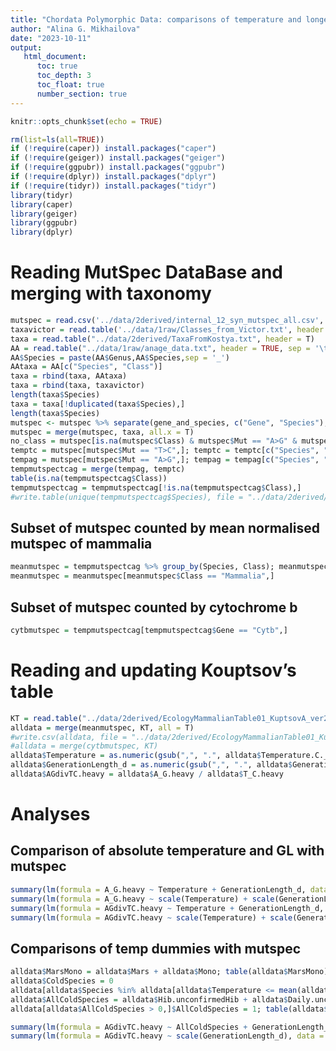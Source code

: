 ```yaml
---
title: "Chordata Polymorphic Data: comparisons of temperature and longevity"
author: "Alina G. Mikhailova"
date: "2023-10-11"
output:    
   html_document:
      toc: true
      toc_depth: 3
      toc_float: true
      number_section: true
---
```


```r
knitr::opts_chunk$set(echo = TRUE)
```

```r
rm(list=ls(all=TRUE))
if (!require(caper)) install.packages("caper")
if (!require(geiger)) install.packages("geiger")
if (!require(ggpubr)) install.packages("ggpubr")
if (!require(dplyr)) install.packages("dplyr")
if (!require(tidyr)) install.packages("tidyr")
library(tidyr)
library(caper)
library(geiger)
library(ggpubr)
library(dplyr)
```

# Reading MutSpec DataBase and merging with taxonomy

```r
mutspec = read.csv('../data/2derived/internal_12_syn_mutspec_all.csv', row.names=1)
taxavictor = read.table('../data/1raw/Classes_from_Victor.txt', header = T)
taxa = read.table("../data/2derived/TaxaFromKostya.txt", header = T)
AA = read.table("../data/1raw/anage_data.txt", header = TRUE, sep = '\t')
AA$Species = paste(AA$Genus,AA$Species,sep = '_')
AAtaxa = AA[c("Species", "Class")]
taxa = rbind(taxa, AAtaxa)
taxa = rbind(taxa, taxavictor)
length(taxa$Species)
taxa = taxa[!duplicated(taxa$Species),]
length(taxa$Species)
mutspec <- mutspec %>% separate(gene_and_species, c("Gene", "Species"), sep="__")
mutspec = merge(mutspec, taxa, all.x = T)
no_class = mutspec[is.na(mutspec$Class) & mutspec$Mut == "A>G" & mutspec$Gene == "Cytb" & mutspec$Mut == "T>C",]
temptc = mutspec[mutspec$Mut == "T>C",]; temptc = temptc[c("Species", "MutSpec", "Gene", "Class")]; colnames(temptc) = c("Species", "A_G.heavy", "Gene", "Class")
tempag = mutspec[mutspec$Mut == "A>G",]; tempag = tempag[c("Species", "MutSpec", "Gene", "Class")]; colnames(tempag) = c("Species", "T_C.heavy", "Gene", "Class")
tempmutspectcag = merge(tempag, temptc)
table(is.na(tempmutspectcag$Class))
tempmutspectcag = tempmutspectcag[!is.na(tempmutspectcag$Class),]
#write.table(unique(tempmutspectcag$Species), file = "../data/2derived/species_for_tree.txt", row.names = F, col.names = F) 

```

## Subset of mutspec counted by mean normalised mutspec of mammalia
```r
meanmutspec = tempmutspectcag %>% group_by(Species, Class); meanmutspec = meanmutspec %>% summarise(T_C.heavy=mean(T_C.heavy), A_G.heavy=mean(A_G.heavy))
meanmutspec = meanmutspec[meanmutspec$Class == "Mammalia",]
```

## Subset of mutspec counted by cytochrome b
```r
cytbmutspec = tempmutspectcag[tempmutspectcag$Gene == "Cytb",]
```

# Reading and updating Kouptsov's table
```r
KT = read.table("../data/2derived/EcologyMammalianTable01_KuptsovA_ver2_Full.txt", sep='\t', header=TRUE)
alldata = merge(meanmutspec, KT, all = T)
#write.csv(alldata, file = "../data/2derived/EcologyMammalianTable01_KuptsovA_UPDATED.csv")
#alldata = merge(cytbmutspec, KT)
alldata$Temperature = as.numeric(gsub(",", ".", alldata$Temperature.C._White2003.2006.other.close.species))
alldata$GenerationLength_d = as.numeric(gsub(",", ".", alldata$GenerationLength_d))
alldata$AGdivTC.heavy = alldata$A_G.heavy / alldata$T_C.heavy

```

# Analyses

## Comparison of absolute temperature and GL with mutspec

```r
summary(lm(formula = A_G.heavy ~ Temperature + GenerationLength_d, data = alldata))
summary(lm(formula = A_G.heavy ~ scale(Temperature) + scale(GenerationLength_d), data = alldata))
summary(lm(formula = AGdivTC.heavy ~ Temperature + GenerationLength_d, data = alldata))
summary(lm(formula = AGdivTC.heavy ~ scale(Temperature) + scale(GenerationLength_d), data = alldata))

```

## Comparisons of temp dummies with mutspec

```r
alldata$MarsMono = alldata$Mars + alldata$Mono; table(alldata$MarsMono)
alldata$ColdSpecies = 0
alldata[alldata$Species %in% alldata[alldata$Temperature <= mean(alldata[!is.na(alldata$Temperature),]$Temperature) & !is.na(alldata$Temperature),]$Species,]$ColdSpecies = 1; table(alldata$ColdSpecies)
alldata$AllColdSpecies = alldata$Hib.unconfirmedHib + alldata$Daily.unconfirmedDaily + alldata$MarsMono + alldata$ColdSpecies
alldata[alldata$AllColdSpecies > 0,]$AllColdSpecies = 1; table(alldata$AllColdSpecies)

summary(lm(formula = AGdivTC.heavy ~ AllColdSpecies + GenerationLength_d, data = alldata))
summary(lm(formula = AGdivTC.heavy ~ scale(GenerationLength_d), data = alldata))


```

